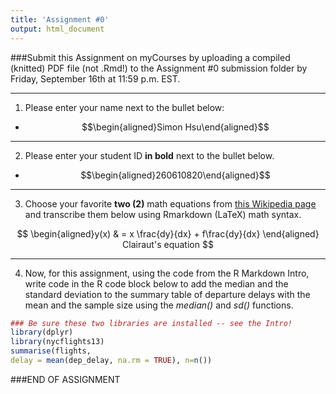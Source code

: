 ```yaml
---
title: 'Assignment #0'
output: html_document
---
```


###Submit this Assignment on myCourses by uploading a compiled (knitted) PDF file (not .Rmd!) to the Assignment #0 submission folder by Friday, September 16th at 11:59 p.m. EST. 

*** 

1.  Please enter your name next to the bullet below: 

 * $$\begin{aligned}Simon Hsu\end{aligned}$$
 
*** 

2.  Please enter your student ID **in bold** next to the bullet below. 

 * $$\begin{aligned}260610820\end{aligned}$$

***

3.  Choose your favorite **two (2)** math equations from [this Wikipedia page](https://en.wikipedia.org/wiki/List_of_equations) and transcribe them below using 
Rmarkdown (LaTeX) math syntax. 

$$
\begin{aligned}y(x)
 & = x \frac{dy}{dx} + f\frac{dy}{dx}
\end{aligned} Clairaut's equation
$$

***

4. Now, for this assignment, using the code from the R Markdown Intro, write code in the R code block below to add the median and the standard deviation to the summary table of departure delays with the mean and the sample size using the *median()* and *sd()* functions. 

```r
### Be sure these two libraries are installed -- see the Intro! 
library(dplyr)
library(nycflights13)
summarise(flights,
delay = mean(dep_delay, na.rm = TRUE), n=n())
```

###END OF ASSIGNMENT 
